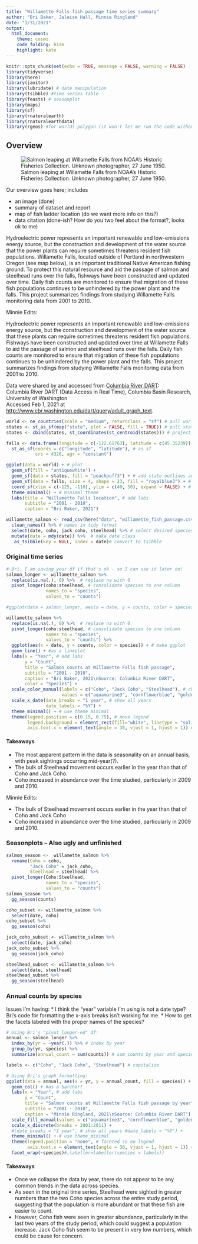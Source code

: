 ```yaml
---
title: "Willamette Falls fish passage time series summary"
author: "Bri Baker, Jaleise Hall, Minnie Ringland"
date: "1/31/2021"
output:
  html_document:
    theme: cosmo
    code_folding: hide
    highlight: kate
---
```


```r
knitr::opts_chunk$set(echo = TRUE, message = FALSE, warning = FALSE)
library(tidyverse)
library(here)
library(janitor)
library(lubridate) # date manipulation
library(tsibble) #time series table
library(feasts) # seasonplot
library(maps)
library(sf)
library(rnaturalearth)
library(rnaturalearthdata)
library(rgeos) #for worlds polygon (it won't let me run the code without this)
```

## Overview {.tabset}

![Salmon leaping at Willamette Falls from NOAA's Historic Fisheries Collection. Unknown photographer, 27 June 1950.](https://upload.wikimedia.org/wikipedia/commons/c/cb/Salmon_leaping_at_Willamette_Falls.jpg)


Our overview goes here; includes

- an image (done)  
- summary of dataset and report  
- map of fish ladder location (do we want more info on this?)
- data citation (done-ish? How do you two feel about the format?, looks ok to me)


Hydroelectric power represents an important renewable and low-emissions energy source, but the construction and development of the water source that the power plants can require sometimes threatens resident fish populations. Willamette Falls, located outside of Portland in northwestern Oregon (see map below), is an important traditional Native American fishing ground. To protect this natural resource and aid the passage of salmon and steelhead runs over the falls, fishways have been constructed and updated over time. Daily fish counts are monitored to ensure that migration of these fish populations continues to be unhindered by the power plant and the falls. This project summarizes findings from studying Willamette Falls monitoring data from 2001 to 2010.

Minnie Edits:

Hydroelectric power represents an important renewable and low-emissions energy source, but the construction and development of the water source that these plants can require sometimes threatens resident fish populations. Fishways have been constructed and updated over time at Willamette Falls to aid the passage of salmon and steelhead runs over the falls. Daily fish counts are monitored to ensure that migration of these fish populations continues to be unhindered by the power plant and the falls. This project summarizes findings from studying Willamette Falls monitoring data from 2001 to 2010.


Data were shared by and accessed from [Columbia River DART](http://www.cbr.washington.edu/dart/overview):  
Columbia River DART (Data Access in Real Time), Columbia Basin Research, University of Washington  
Accessed Feb 1, 2021 at [http://www.cbr.washington.edu/dart/query/adult_graph_text](http://www.cbr.washington.edu/dart/query/adult_graph_text).


```r
world <- ne_countries(scale = "medium", returnclass = "sf") # pull world data
states <- st_as_sf(map("state", plot = FALSE, fill = TRUE)) # pull state data
states <- cbind(states, st_coordinates(st_centroid(states))) # project

falls <- data.frame(longitude = c(-122.61763), latitude = c(45.35239)) %>% # make point
  st_as_sf(coords = c("longitude", "latitude"), # as sf
           crs = 4326, agr = "constant")

ggplot(data = world) + # plot
  geom_sf(fill = "antiquewhite") +
  geom_sf(data = states, fill = "peachpuff3") + # add state outlines and fill
  geom_sf(data = falls, size = 4, shape = 23, fill = "royalblue3") + # add falls loc
  coord_sf(xlim = c(-125, -110), ylim = c(40, 50), expand = FALSE) + # set bounding
  theme_minimal() + # minimal theme
  labs(title = "Willamette Falls location", # add labs
       subtitle = "2001 - 2010",
       caption = "Bri Baker, 2021")

```


```r

willamette_salmon <- read_csv(here("data", "willamette_fish_passage.csv")) %>%  # read in data
  clean_names() %>% # names in tidy format
  select(date, coho, jack_coho, steelhead) %>% # select desired species
  mutate(date = mdy(date)) %>%  # make date class
   as_tsibble(key = NULL, index = date)# convert to tsibble

```

### Original time series

```r
# Bri, I am saving your df if that's ok - so I can use it later on!
salmon_longer <- willamette_salmon %>%  
  replace(is.na(.), 0) %>%  # replace na with 0
  pivot_longer(coho:steelhead, # consolidate species to one column
               names_to = "species",
               values_to = "counts")

#ggplot(data = salmon_longer, aes(x = date, y = counts, color = species)) + # make ggplot
```


```r

willamette_salmon %>%  
  replace(is.na(.), 0) %>%  # replace na with 0
  pivot_longer(coho:steelhead, # consolidate species to one column
               names_to = "species",
               values_to = "counts") %>% 
  ggplot(aes(x = date, y = counts, color = species)) + # make ggplot
  geom_line() + #as a lineplot
  labs(x = "Year", # add labs
       y = "Count",
       title = "Salmon counts at Willamette Falls fish passage",
       subtitle = "2001 - 2010",
       caption = "Bri Baker, 2021\nSource: Columbia River DART",
       color = "Species") +
  scale_color_manual(labels = c("Coho", "Jack Coho", "Steelhead"), # change legend names
                     values = c("aquamarine3", "cornflowerblue", "goldenrod1")) + # change colors
  scale_x_date(date_breaks = "1 year", # show all years
               date_labels = "%Y") +
  theme_minimal() + # use theme_minimal
  theme(legend.position = c(0.15, 0.75), # move legend
        legend.background = element_rect(fill="white", linetype = "solid", color = "whitesmoke"), # format legend
        axis.text.x = element_text(angle = 30, vjust = 1, hjust = 1)) # angle x labels

```


#### Takeaways

* The most apparent pattern in the data is seasonality on an annual basis, with peak sightings occurring mid-year(?).
* The bulk of Steelhead movement occurs earlier in the year than that of Coho and Jack Coho.
* Coho increased in abundance over the time studied, particularly in 2009 and 2010.

Minnie Edits:

* The bulk of Steelhead movement occurs earlier in the year than that of Coho and Jack Coho
* Coho increased in abundance over the time studied, particularly in 2009 and 2010.


### Seasonplots -- Also ugly and unfinished

```r
salmon_season <-  willamette_salmon %>%
  rename(Coho = coho,
         "Jack Coho" = jack_coho,
         Steelhead = steelhead) %>% 
  pivot_longer(Coho:Steelhead, 
               names_to = "species",
               values_to = "counts") 
salmon_season %>% 
  gg_season(counts)

coho_subset <- willamette_salmon %>% 
  select(date, coho) 
coho_subset %>% 
  gg_season(coho)

jack_coho_subset <- willamette_salmon %>% 
  select(date, jack_coho) 
jack_coho_subset %>% 
  gg_season(jack_coho)

steelhead_subset <- willamette_salmon %>% 
  select(date, steelhead) 
steelhead_subset %>% 
  gg_season(steelhead)
```

### Annual counts by species

Issues I'm having: 
* I think the "year" variable I'm using is not a date type? Bri's code for formatting the x-axis breaks isn't working for me.
* How to get the facets labeled with the proper names of the species?

```r
# Using Bri's "pivot_longer-ed" df:
annual <- salmon_longer %>%
  index_by(yr = ~year(.)) %>% # index by year
  group_by(yr, species) %>% 
  summarize(annual_count = sum(counts)) # sum counts by year and species

labels <- c("Coho", "Jack Coho", "Steelhead") # capitalize

# Using Bri's graph formatting:
ggplot(data = annual, aes(x = yr, y = annual_count, fill = species)) + # make ggplot
  geom_col() + #as a barchart
  labs(x = "Year", # add labs
       y = "Count",
       title = "Salmon counts at Willamette Falls fish passage by year",
       subtitle = "2001 - 2010",
       caption = "Minnie Ringland, 2021\nSource: Columbia River DART") +
  scale_fill_manual(values = c("aquamarine3", "cornflowerblue", "goldenrod1")) + # change colors
  scale_x_discrete(breaks = 2001:2011) +
  #(date_breaks = "1 year", # show all years #date_labels = "%Y") +
  theme_minimal() + # use theme_minimal
  theme(legend.position = "none", # faceted so no legend
        axis.text.x = element_text(angle = 30, vjust = 1, hjust = 1)) + # angle x labels
  facet_wrap(~species)#,labeller=labeller(species = labels))


```

#### Takeaways

* Once we collapse the data by year, there do not appear to be any common trends in the data across species.
* As seen in the original time series, Steelhead were sighted in greater numbers than the two Coho species across the entire study period, suggesting that the population is more abundant or that these fish are easier to count.  
* However, Coho fish were seen in greater abundance, particularly in the last two years of the study period, which could suggest a population increase. Jack Coho fish seem to be present in very low numbers, which could be cause for concern.

